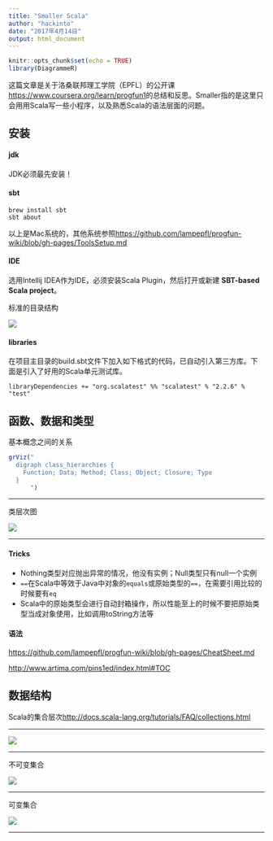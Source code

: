 ```yaml
---
title: "Smaller Scala"
author: "hackinto"
date: "2017年4月14日"
output: html_document
---
```


```r
knitr::opts_chunk$set(echo = TRUE)
library(DiagrammeR)
```

这篇文章是关于洛桑联邦理工学院（EPFL）的公开课<https://www.coursera.org/learn/progfun1>的总结和反思。Smaller指的是这里只会用用Scala写一些小程序，以及熟悉Scala的语法层面的问题。

## 安装

#### jdk

JDK必须最先安装！

#### sbt

```
brew install sbt
sbt about
```

以上是Mac系统的，其他系统参照<https://github.com/lampepfl/progfun-wiki/blob/gh-pages/ToolsSetup.md>

#### IDE

选用Intellij IDEA作为IDE，必须安装Scala Plugin，然后打开或新建 **SBT-based Scala project**。

标准的目录结构

![](/Users/dy/Desktop/directory-list.png)

#### libraries

在项目主目录的build.sbt文件下加入如下格式的代码，已自动引入第三方库。下面是引入了好用的Scala单元测试库。

```
libraryDependencies += "org.scalatest" %% "scalatest" % "2.2.6" % "test"
```

## 函数、数据和类型

基本概念之间的关系

```r
grViz("
  digraph class_hierarchies {
    Function; Data; Method; Class; Object; Closure; Type
  }
      ")
```

------------------

类层次图

![](/Users/dy/Desktop/class-hierarchy.png)

------------------

#### Tricks
+ Nothing类型对应抛出异常的情况，他没有实例；Null类型只有null一个实例
+ `==`在Scala中等效于Java中对象的`equals`或原始类型的`==`，在需要引用比较的时候要有`eq`
+ Scala中的原始类型会进行自动封箱操作，所以性能至上的时候不要把原始类型当成对象使用，比如调用toString方法等

#### 语法

<https://github.com/lampepfl/progfun-wiki/blob/gh-pages/CheatSheet.md>

<http://www.artima.com/pins1ed/index.html#TOC>

## 数据结构

Scala的集合层次<http://docs.scala-lang.org/tutorials/FAQ/collections.html>

------------------

![](/Users/dy/Desktop/lengend.png)

------------------

不可变集合

![](/Users/dy/Desktop/immutable-collections.png)

------------------

可变集合

![](/Users/dy/Desktop/mutable-collections.png)

------------------


